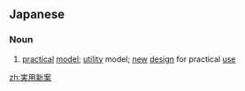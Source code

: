 ==Japanese==
{{ja-kanjitab|じつ|よう|しん|あん|yomi=on}}

===Noun===
{{ja-noun|じつようしんあん}}
# [[practical]] [[model]]; [[utility]] model; [[new]] [[design]] for practical [[use]]

[[zh:実用新案]]
